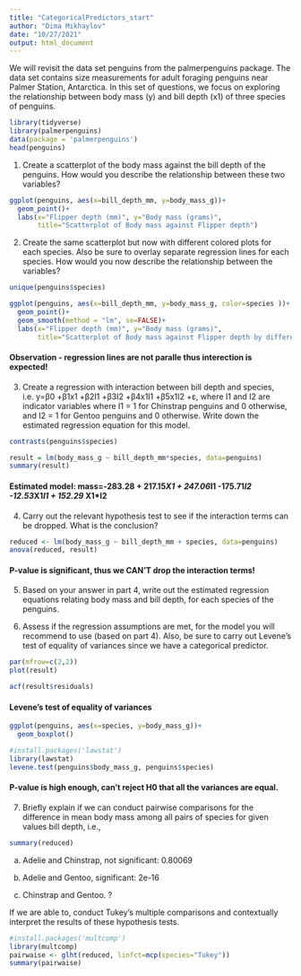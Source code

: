 ```yaml
---
title: "CategoricalPredictors_start"
author: "Dima Mikhaylov"
date: "10/27/2021"
output: html_document
---
```



We will revisit the data set penguins from the palmerpenguins package. The data set contains size measurements for adult foraging penguins near Palmer Station, Antarctica. In this set of questions, we focus on exploring the relationship between body mass (y) and bill depth (x1) of three species of penguins.

```r
library(tidyverse)
library(palmerpenguins)
data(package = 'palmerpenguins')
head(penguins)
```



1. Create a scatterplot of the body mass against the bill depth of the penguins. How would you describe the relationship between these two variables?

``` r
ggplot(penguins, aes(x=bill_depth_mm, y=body_mass_g))+
  geom_point()+
  labs(x="Flipper depth (mm)", y="Body mass (grams)",
       title="Scatterplot of Body mass against Flipper depth")
```


2. Create the same scatterplot but now with different colored plots for each species. Also be sure to overlay separate regression lines for each species. How would you now describe the relationship between the variables?

```r
unique(penguins$species)
```


``` r
ggplot(penguins, aes(x=bill_depth_mm, y=body_mass_g, color=species ))+
  geom_point()+
  geom_smooth(method = "lm", se=FALSE)+
  labs(x="Flipper depth (mm)", y="Body mass (grams)",
       title="Scatterplot of Body mass against Flipper depth by different species")
```
#### Observation - regression lines are not paralle thus interection is expected!

3. Create a regression with interaction between bill depth and species, i.e. y=β0 +β1x1 +β2I1 +β3I2 +β4x1I1 +β5x1I2 +ε, where I1 and I2 are indicator variables where I1 = 1 for Chinstrap penguins and 0 otherwise, and I2 = 1 for Gentoo penguins and 0 otherwise. Write down the estimated regression equation for this model.

```r
contrasts(penguins$species)
```


```r
result = lm(body_mass_g ~ bill_depth_mm*species, data=penguins)
summary(result)
```


#### Estimated model: mass=-283.28 + 217.15*X1 + 247.06*I1 -175.71*I2 -12.53*X1*I1 + 152.29 *X1*I2


4. Carry out the relevant hypothesis test to see if the interaction terms can be dropped. What is the conclusion?

```r
reduced <- lm(body_mass_g ~ bill_depth_mm + species, data=penguins)
anova(reduced, result)
```


#### P-value is significant, thus we CAN'T drop the interaction terms!


5. Based on your answer in part 4, write out the estimated regression equations relating body mass and bill depth, for each species of the penguins.




6. Assess if the regression assumptions are met, for the model you will recommend to use (based on part 4). Also, be sure to carry out Levene’s test of equality of variances since we have a categorical predictor.

```r
par(mfrow=c(2,2))
plot(result)
```
```r
acf(result$residuals)
```

#### Levene’s test of equality of variances

```r
ggplot(penguins, aes(x=species, y=body_mass_g))+
  geom_boxplot()

```

```r
#install.packages('lawstat')
library(lawstat)
levene.test(penguins$body_mass_g, penguins$species)
```

#### P-value is high enough, can't reject H0 that all the variances are equal.



7. Briefly explain if we can conduct pairwise comparisons for the difference in mean body mass among all pairs of species for given values bill depth, i.e.,

```r
summary(reduced)
```

(a) Adelie and Chinstrap, 
 not significant: 0.80069

(b) Adelie and Gentoo,
significant: 2e-16

(c) Chinstrap and Gentoo.
?




If we are able to, conduct Tukey’s multiple comparisons and contextually interpret the results of these hypothesis tests.



```r
#install.packages('multcomp')
library(multcomp)
pairwaise <- glht(reduced, linfct=mcp(species="Tukey"))
summary(pairwaise)
```